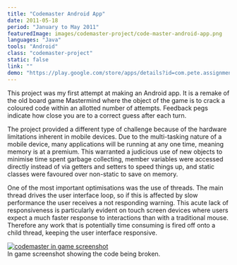 ```yaml
---
title: "Codemaster Android App"
date: 2011-05-18
period: "January to May 2011"
featuredImage: images/codemaster-project/code-master-android-app.png
languages: "Java"
tools: "Android"
class: "codemaster-project"
static: false
link: ""
demo: "https://play.google.com/store/apps/details?id=com.pete.assignment.codemaster"
---
```



This project was my first attempt at making an Android app. It is a remake of the old board game Mastermind where the object of the game is to 
crack a coloured code within an allotted number of attempts. Feedback pegs indicate how close you are to a correct guess after each turn.

The project provided a different type of challenge because of the hardware limitations inherent in mobile devices. Due to the multi-tasking 
nature of a mobile device, many applications will be running at any one time, meaning memory is at a premium. This warranted a judicious use 
of new objects to minimise time spent garbage collecting, member variables were accessed directly instead of via getters and setters to speed 
things up, and static classes were favoured over non-static to save on memory.

One of the most important optimisations was the use of threads. The main thread drives the user interface loop, so if this is affected by 
slow performance the user receives a not responding warning. This acute lack of responsiveness is particularly evident on touch screen 
devices where users expect a much faster response to interactions than with a traditional mouse. Therefore any work that is potentially 
time consuming is fired off onto a child thread, keeping the user interface responsive.

<a href={gameScreenshot}>
    <img src={gameScreenshot} alt="codemaster in game screenshot" />
</a>
<figcaption>
    <FontAwesomeIcon icon={faCamera} /> In game screenshot showing the code being broken.
</figcaption>